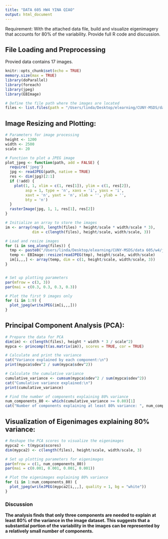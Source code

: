 ```yaml
---
title: "DATA 605 HW4 YINA QIAO"
output: html_document
---
```

Requirement: With the attached data file, build and visualize  eigenimagery that accounts for 80% of the variability.  Provide full R code and discussion.

## File Loading and Preprocessing

Provied data contains 17 images. 

```r
knitr::opts_chunk$set(echo = TRUE)
memory.size(max = TRUE)
library(doParallel)
library(foreach)
library(jpeg)
library(EBImage)
```

```r
# Define the file path where the images are located
files <- list.files(path = "/Users/linda/Desktop/elearning/CUNY-MSDS/data 605/w4/jpg", pattern = "\\.jpg")
```

## Image Resizing and Plotting:


```r
# Parameters for image processing
height <- 1200
width <- 2500
scale <- 20

# Function to plot a JPEG image
plot_jpeg <- function(path, add = FALSE) {
  require('jpeg')
  jpg <- readJPEG(path, native = TRUE)
  res <- dim(jpg)[2:1]
  if (!add) {
    plot(1, 1, xlim = c(1, res[1]), ylim = c(1, res[2]),
         asp = 1, type = 'n', xaxs = 'i', yaxs = 'i',
         xaxt = 'n', yaxt = 'n', xlab = '', ylab = '',
         bty = 'n')
  }
  rasterImage(jpg, 1, 1, res[1], res[2])
}

# Initialize an array to store the images
im <- array(rep(0, length(files) * height/scale * width/scale * 3),
            dim = c(length(files), height/scale, width/scale, 3))

# Load and resize images
for (i in seq_along(files)) {
  tmp <- paste0("/Users/linda/Desktop/elearning/CUNY-MSDS/data 605/w4/jpg/", files[i])
  temp <- EBImage::resize(readJPEG(tmp), height/scale, width/scale)
  im[i,,,] <- array(temp, dim = c(1, height/scale, width/scale, 3))
}


# Set up plotting parameters
par(mfrow = c(3, 3))
par(mai = c(0.3, 0.3, 0.3, 0.3))

# Plot the first 9 images only
for (i in 1:9) {
  plot_jpeg(writeJPEG(im[i,,,]))
}

```

## Principal Component Analysis (PCA):



```r
# Prepare the data for PCA
dim(im) <- c(length(files), height * width * 3 / scale^2)
mypca <- princomp(t(as.matrix(im)), scores = TRUE, cor = TRUE)

# Calculate and print the variance
cat("Variance explained by each component:\n")
print(mypca$sdev^2 / sum(mypca$sdev^2))

# Calculate the cumulative variance
cumulative_variance <- cumsum(mypca$sdev^2 / sum(mypca$sdev^2))
cat("Cumulative variance explained:\n")
print(cumulative_variance)

# Find the number of components explaining 80% variance
num_components_80 <- which(cumulative_variance >= 0.80)[1]
cat("Number of components explaining at least 80% variance: ", num_components_80, "\n")

```

## Visualization of Eigenimages explaining 80% variance:



```r
# Reshape the PCA scores to visualize the eigenimages
mypca2 <- t(mypca$scores)
dim(mypca2) <- c(length(files), height/scale, width/scale, 3)

# Set up plotting parameters for eigenimages
par(mfrow = c(1, num_components_80))
par(mai = c(0.001, 0.001, 0.001, 0.001))

# Plot the eigenimages explaining 80% variance
for (i in 1:num_components_80) {
  plot_jpeg(writeJPEG(mypca2[i,,,], quality = 1, bg = "white"))
}

```

### Discussion
**The analysis finds that only three components are needed to explain at least 80% of the variance in the image dataset. This suggests that a substantial portion of the variability in the images can be represented by a relatively small number of components. **

